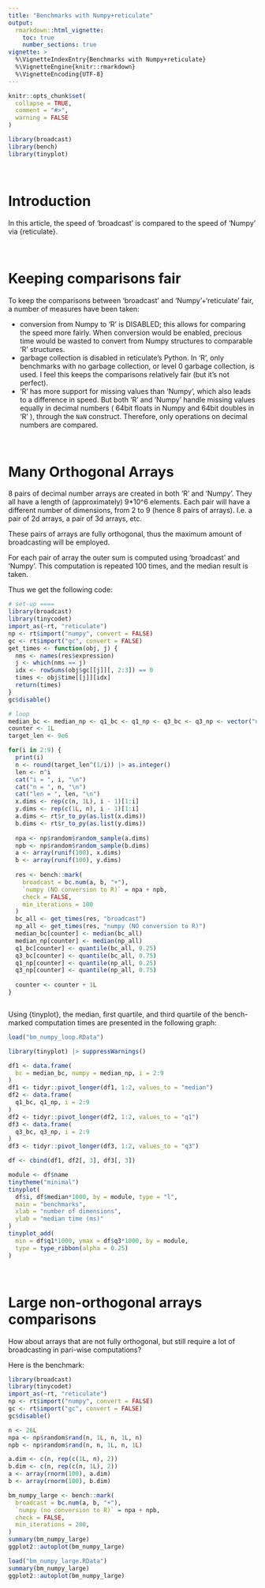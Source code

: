 ```yaml
---
title: "Benchmarks with Numpy+reticulate"
output:
  rmarkdown::html_vignette:
    toc: true
    number_sections: true
vignette: >
  %\VignetteIndexEntry{Benchmarks with Numpy+reticulate}
  %\VignetteEngine{knitr::rmarkdown}
  %\VignetteEncoding{UTF-8}
---
```


```r
knitr::opts_chunk$set(
  collapse = TRUE,
  comment = "#>",
  warning = FALSE
)
```

```r
library(broadcast)
library(bench)
library(tinyplot)
```


&nbsp;

# Introduction

In this article, the speed of 'broadcast' is compared to the speed of 'Numpy' via {reticulate}.


&nbsp;

# Keeping comparisons fair

To keep the comparisons between 'broadcast' and 'Numpy'+'reticulate' fair, a number of measures have been taken:

 - conversion from Numpy to 'R' is DISABLED; this allows for comparing the speed more fairly. When conversion would be enabled, precious time would be wasted to convert from Numpy structures to comparable 'R' structures.
 - garbage collection is disabled in reticulate's Python. In 'R', only benchmarks with no garbage collection, or level 0 garbage collection, is used. I feel this keeps the comparisons relatively fair (but it's not perfect).
 - 'R' has more support for missing values than 'Numpy', which also leads to a difference in speed. But both 'R' and 'Numpy' handle missing values equally in decimal numbers ( 64bit floats in Numpy and 64bit doubles in 'R' ), through the `NaN` construct. Therefore, only operations on decimal numbers are compared.


&nbsp;

# Many Orthogonal Arrays


8 pairs of decimal number arrays are created in both 'R' and 'Numpy'. They all have a length of (approximately) 9*10^6 elements. Each pair will have a different number of dimensions, from 2 to 9 (hence 8 pairs of arrays).
I.e. a pair of 2d arrays, a pair of 3d arrays, etc.

These pairs of arrays are fully orthogonal, thus the maximum amount of broadcasting will be employed.

For each pair of array the outer sum is computed using 'broadcast' and 'Numpy'. This computation is repeated 100 times, and the median result is taken.

Thus we get the following code:

```r
# set-up ====
library(broadcast)
library(tinycodet)
import_as(~rt, "reticulate")
np <- rt$import("numpy", convert = FALSE)
gc <- rt$import("gc", convert = FALSE)
get_times <- function(obj, j) {
  nms <- names(res$expression)
  j <- which(nms == j)
  idx <- rowSums(obj$gc[[j]][, 2:3]) == 0
  times <- obj$time[[j]][idx]
  return(times)
}
gc$disable()

# loop
median_bc <- median_np <- q1_bc <- q1_np <- q3_bc <- q3_np <- vector("numeric", 8)
counter <- 1L
target_len <- 9e6

for(i in 2:9) {
  print(i)
  n <- round(target_len^(1/i)) |> as.integer()
  len <- n^i
  cat("i = ", i, "\n")
  cat("n = ", n, "\n")
  cat("len = ", len, "\n")
  x.dims <- rep(c(n, 1L), i - 1)[1:i]
  y.dims <- rep(c(1L, n), i - 1)[1:i]
  a.dims <- rt$r_to_py(as.list(x.dims))
  b.dims <- rt$r_to_py(as.list(y.dims))
  
  npa <- np$random$random_sample(a.dims)
  npb <- np$random$random_sample(b.dims)
  a <- array(runif(100), x.dims)
  b <- array(runif(100), y.dims)
  
  res <- bench::mark(
    broadcast = bc.num(a, b, "+"),
    `numpy (NO conversion to R)` = npa + npb,
    check = FALSE,
    min_iterations = 100
  )
  bc_all <- get_times(res, "broadcast")
  np_all <- get_times(res, "numpy (NO conversion to R)")
  median_bc[counter] <- median(bc_all)
  median_np[counter] <- median(np_all)
  q1_bc[counter] <- quantile(bc_all, 0.25)
  q3_bc[counter] <- quantile(bc_all, 0.75)
  q1_np[counter] <- quantile(np_all, 0.25)
  q3_np[counter] <- quantile(np_all, 0.75)
  
  counter <- counter + 1L
}



```


Using {tinyplot}, the median, first quartile, and third quartile of the bench-marked computation times are presented in the following graph:

```r
load("bm_numpy_loop.RData")

library(tinyplot) |> suppressWarnings()

df1 <- data.frame(
  bc = median_bc, numpy = median_np, i = 2:9
)
df1 <- tidyr::pivot_longer(df1, 1:2, values_to = "median")
df2 <- data.frame(
  q1_bc, q1_np, i = 2:9
)
df2 <- tidyr::pivot_longer(df2, 1:2, values_to = "q1")
df3 <- data.frame(
  q3_bc, q3_np, i = 2:9
)
df3 <- tidyr::pivot_longer(df3, 1:2, values_to = "q3")

df <- cbind(df1, df2[, 3], df3[, 3])

module <- df$name
tinytheme("minimal")
tinyplot(
  df$i, df$median*1000, by = module, type = "l",
  main = "benchmarks",
  xlab = "number of dimensions",
  ylab = "median time (ms)"
)
tinyplot_add(
  min = df$q1*1000, ymax = df$q3*1000, by = module,
  type = type_ribbon(alpha = 0.25)
)


```


&nbsp;


# Large non-orthogonal arrays comparisons

How about arrays that are not fully orthogonal, but still require a lot of broadcasting in pari-wise computations?

Here is the benchmark:

```r

library(broadcast)
library(tinycodet)
import_as(~rt, "reticulate")
np <- rt$import("numpy", convert = FALSE)
gc <- rt$import("gc", convert = FALSE)
gc$disable()

n <- 26L
npa <- np$random$rand(n, 1L, n, 1L, n)
npb <- np$random$rand(n, n, 1L, n, 1L)

a.dim <- c(n, rep(c(1L, n), 2))
b.dim <- c(n, rep(c(n, 1L), 2))
a <- array(rnorm(100), a.dim)
b <- array(rnorm(100), b.dim)

bm_numpy_large <- bench::mark(
  broadcast = bc.num(a, b, "+"),
  `numpy (no conversion to R)` = npa + npb,
  check = FALSE,
  min_iterations = 200,
)
summary(bm_numpy_large)
ggplot2::autoplot(bm_numpy_large)

```

```r
load("bm_numpy_large.RData")
summary(bm_numpy_large)
ggplot2::autoplot(bm_numpy_large)
```


&nbsp;

&nbsp;
